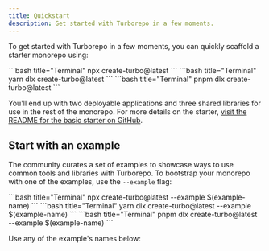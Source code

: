 ```yaml
---
title: Quickstart
description: Get started with Turborepo in a few moments.
---
```



To get started with Turborepo in a few moments, you can quickly scaffold a starter monorepo using:

<PackageManagerTabs>
<Tab value="npm">
```bash title="Terminal"
npx create-turbo@latest
```

</Tab>

<Tab>
```bash title="Terminal"
yarn dlx create-turbo@latest
```

</Tab>

<Tab>
```bash title="Terminal"
pnpm dlx create-turbo@latest
```

</Tab>

</PackageManagerTabs>

You'll end up with two deployable applications and three shared libraries for use in the rest of the monorepo. For more details on the starter, [visit the README for the basic starter on GitHub](https://github.com/vercel/turbo/tree/main/examples/basic).

## Start with an example

The community curates a set of examples to showcase ways to use common tools and libraries with Turborepo. To bootstrap your monorepo with one of the examples, use the `--example` flag:

<PackageManagerTabs>
<Tab>
```bash title="Terminal"
npx create-turbo@latest --example $(example-name)
```

</Tab>

<Tab>
```bash title="Terminal"
yarn dlx create-turbo@latest --example $(example-name)
```

</Tab>

<Tab>
```bash title="Terminal"
pnpm dlx create-turbo@latest --example $(example-name)
```

</Tab>

</PackageManagerTabs>

Use any of the example's names below:

<ExamplesTable />
